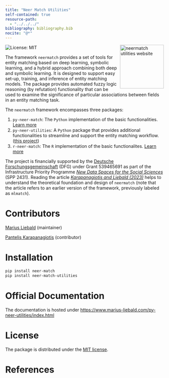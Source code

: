 ```yaml
---
title: "Neer Match Utilities"
self-contained: true
resource-path:
  - "../../../"
bibliography: bibliography.bib
nocite: "@*"
---
```


<a href="https://www.marius-liebald.com/py-neer-utilities/index.html" style="float:right; margin-left:10px;">
  <img src="_static/img/hex-logo.png" style="height:139px !important; width:auto !important;" alt="neermatch utilities website" />
</a>


<!-- badges: start -->
![License: MIT](https://img.shields.io/badge/License-MIT-blue.svg)
<!-- badges: end -->

The framework `neermatch` provides a set of tools for entity matching based on deep learning, symbolic learning, and a hybrid approach combining both deep and symbolic learning. It is designed to support easy set-up, training, and inference of entity matching models. The package provides automated fuzzy logic reasoning (by refutation) functionality that can be used to examine the significance of particular associations between fields in an entity matching task.

The `neermatch` framework encompasses three packages:

1. `py-neer-match`: The `Python` implementation of the basic functionalities. [Learn more](https://py-neer-match.pikappa.eu)
2. `py-neer-utilities`: A `Python` package that provides additional functionalities to streamline and support the entity matching workflow. ([this project](https://www.marius-liebald.com/py-neer-utilities/index.html))
3. `r-neer-match`: The `R` implementation of the basic functionalites. [Learn more](https://github.com/pi-kappa-devel/r-neer-match)

The project is financially supported by the [Deutsche Forschungsgemeinschaft](https://www.dfg.de/de) (DFG) under Grant 539465691 as part of the Infrastructure Priority Programme [*New Data Spaces for the Social Sciences*](https://www.new-data-spaces.de/en-us/) (SPP 2431). Reading the article [*Karapanagiotis and Liebald (2023)*](https://papers.ssrn.com/sol3/papers.cfm?abstract_id=4541376) helps to understand the theoretical foundation and design of `neermatch` (note that the article refers to an earlier version of the framework, previously labeled as `mlmatch`).


# Contributors

[Marius Liebald](https://www.marius-liebald.de) (maintainer)

[Pantelis Karapanagiotis](https://www.pikappa.eu) (contributor)

# Installation

```bash
pip install neer-match
pip install neer-match-utilities
```

# Official Documentation

The documentation is hosted under [https://www.marius-liebald.com/py-neer-utilities/index.html](https://www.marius-liebald.com/py-neer-utilities/index.html)

# License

The package is distributed under the [MIT license](LICENSE.html).

# References

::: {#refs}
:::